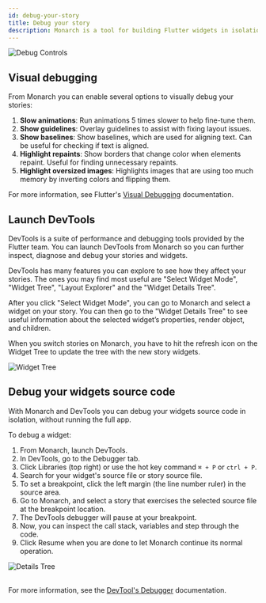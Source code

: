 ```yaml
---
id: debug-your-story
title: Debug your story
description: Monarch is a tool for building Flutter widgets in isolation. It makes it easy to build, test and debug complex UIs.
---
```



<img className="docs-screenshot macos" alt="Debug Controls" src={debug_controls} />

## Visual debugging
From Monarch you can enable several options to visually debug your stories:

1. **Slow animations**: Run animations 5 times slower to help fine-tune them.
2. **Show guidelines**: Overlay guidelines to assist with fixing layout issues.
3. **Show baselines**: Show baselines, which are used for aligning text. Can be useful for checking if text is aligned.
4. **Highlight repaints**: Show borders that change color when elements repaint. Useful for finding unnecessary repaints.
5. **Highlight oversized images**: Highlights images that are using too much memory by inverting colors and flipping them.

For more information, see Flutter's [Visual Debugging](https://flutter.dev/docs/development/tools/devtools/inspector#visual-debugging) documentation.

## Launch DevTools
DevTools is a suite of performance and debugging tools provided by the Flutter team.
You can launch DevTools from Monarch so you can further inspect, diagnose and debug 
your stories and widgets.

DevTools has many features you can explore to see how they affect your stories. The 
ones you may find most useful are "Select Widget Mode", "Widget Tree", "Layout Explorer" 
and the "Widget Details Tree".

After you click "Select Widget Mode", you can go to Monarch and select a widget on your 
story. You can then go to the "Widget Details Tree" to see useful information 
about the selected widget’s properties, render object, and children.

When you switch stories on Monarch, you have to hit the refresh icon on the Widget Tree 
to update the tree with the new story widgets.

<img className="docs-screenshot macos" alt="Widget Tree" src={devtools_widget_tree} />

## Debug your widgets source code
With Monarch and DevTools you can debug your widgets source code in isolation, 
without running the full app.

To debug a widget:

1. From Monarch, launch DevTools.
2. In DevTools, go to the Debugger tab.
3. Click Libraries (top right) or use the hot key command `⌘ + P` or `ctrl + P`.
4. Search for your widget's source file or story source file.
5. To set a breakpoint, click the left margin (the line number ruler) in the source area.
6. Go to Monarch, and select a story that exercises the selected source file at 
   the breakpoint location.
7. The DevTools debugger will pause at your breakpoint.
8. Now, you can inspect the call stack, variables and step through the code.
9. Click Resume when you are done to let Monarch continue its normal operation.

<img className="docs-screenshot macos" alt="Details Tree" src={breakpoint} />
<br/>
<br/>

For more information, see the
[DevTool's Debugger](https://flutter.dev/docs/development/tools/devtools/debugger) 
documentation.
